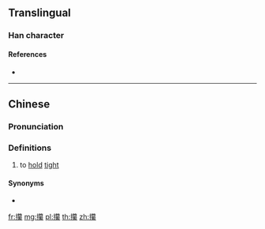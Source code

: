==Translingual==

===Han character===
{{Han char|rn=64|rad=手|as=20|sn=23|four=58093|canj=QHBF|ids=⿰扌纂}}

====References====
* {{Han ref|kx=0464.200|dkj=13038|dj=0813.210|hdz=31990.070|uh=6525|ud=25893|bh=F7DD|bd=63453}}

----

==Chinese==
{{zh-forms}}

===Pronunciation===
{{zh-pron
|m=zuàn
|c=zaan6
|h=pfs=
|md=
|mn=
|w=
|mc=y
|oc=y
|cat=v
}}

===Definitions===
{{zh-hanzi}}

# to [[hold]] [[tight]]
#: {{zh-x|攥 拳頭|clench one's fist}}
#: {{zh-x|把 錢 攥 在 手 中|'''hold''' money '''tightly''' in one's hand}}
#: {{zh-x|攥 着{zhe} 大權|'''hold tightly''' onto power}}

====Synonyms====
* {{zh-l|緊握}}

[[fr:攥]]
[[mg:攥]]
[[pl:攥]]
[[th:攥]]
[[zh:攥]]